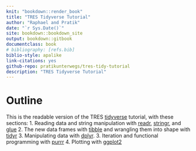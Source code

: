 ```yaml
--- 
knit: "bookdown::render_book"
title: "TRES Tidyverse Tutorial"
author: "Raphael and Pratik"
date: "`r Sys.Date()`"
site: bookdown::bookdown_site
output: bookdown::gitbook
documentclass: book
# bibliography: [refs.bib]
biblio-style: apalike
link-citations: yes
github-repo: pratikunterwegs/tres-tidy-tutorial
description: "TRES Tidyverse Tutorial"
---
```


# Outline {-}

This is the readable version of the TRES [tidyverse](https://www.tidyverse.org/) tutorial, with these sections:
1. Reading data and string manipulation with [readr](https://readr.tidyverse.org/), [stringr](https://stringr.tidyverse.org/), and [glue](https://github.com/tidyverse/glue)
2. The new data frames with [tibble](https://tibble.tidyverse.org/) and wrangling them into shape with [tidyr](https://tidyr.tidyverse.org/)
3. Manipulating data with [dplyr](https://dplyr.tidyverse.org/).
3. Iteration and functional programming with [purrr](https://purrr.tidyverse.org/)
4. Plotting with [ggplot2](https://ggplot2.tidyverse.org/)